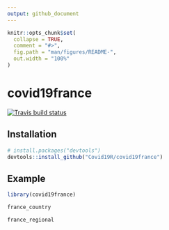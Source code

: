 ```yaml
---
output: github_document
---
```


```r
knitr::opts_chunk$set(
  collapse = TRUE,
  comment = "#>",
  fig.path = "man/figures/README-",
  out.width = "100%"
)
```

# covid19france

<!-- badges: start -->
[![Travis build status](https://travis-ci.org/Covid19R/covid19france.svg?branch=master)](https://travis-ci.org/Covid19R/covid19france)
<!-- badges: end -->

## Installation

``` r
# install.packages("devtools")
devtools::install_github("Covid19R/covid19france")
```
## Example

```r
library(covid19france)
```

```r
france_country
```

```r
france_regional
```
